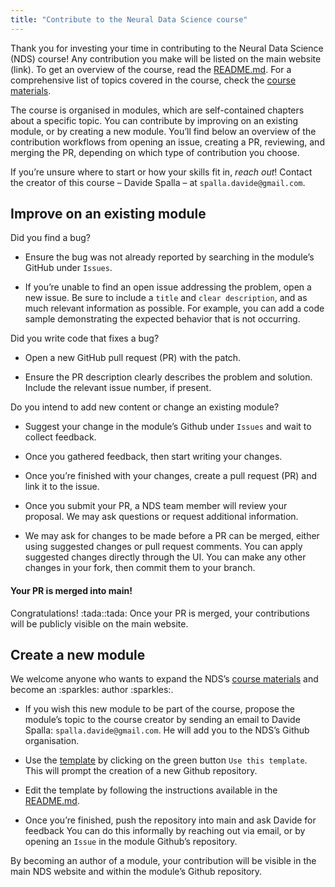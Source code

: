 ```yaml
---
title: "Contribute to the Neural Data Science course"
---
```


Thank you for investing your time in contributing to the Neural Data Science (NDS) course! Any contribution you make will be listed on the main website (link). To get an overview of the course, read the [README.md](https://github.com/neural-data-science-course/.github/blob/main/profile/README.md). For a comprehensive list of topics covered in the course, check the [course materials](https://neural-data-science-course.github.io/syllabus.html).

The course is organised in modules, which are self-contained chapters about a specific topic. You can contribute by improving on an existing module, or by creating a new module. You'll find below an overview of the contribution workflows from opening an issue, creating a PR, reviewing, and merging the PR, depending on which type of contribution you choose.

If you’re unsure where to start or how your skills fit in, *reach out*! Contact the creator of this course -- Davide Spalla -- at `spalla.davide@gmail.com`.

## Improve on an existing module

Did you find a bug? 

- Ensure the bug was not already reported by searching in the module's GitHub under `Issues`.

- If you're unable to find an open issue addressing the problem, open a new issue. Be sure to include a `title` and `clear description`, and as much relevant information as possible. For example, you can add a code sample demonstrating the expected behavior that is not occurring.

Did you write code that fixes a bug?

- Open a new GitHub pull request (PR) with the patch.

- Ensure the PR description clearly describes the problem and solution. Include the relevant issue number, if present.
 
Do you intend to add new content or change an existing module?

- Suggest your change in the module's Github under `Issues` and wait to collect feedback.

- Once you gathered feedback, then start writing your changes.

- Once you're finished with your changes, create a pull request (PR) and link it to the issue.

- Once you submit your PR, a NDS team member will review your proposal. We may ask questions or request additional information.

- We may ask for changes to be made before a PR can be merged, either using suggested changes or pull request comments. You can apply suggested changes directly through the UI. You can make any other changes in your fork, then commit them to your branch.

#### Your PR is merged into main! 

Congratulations! :tada::tada: Once your PR is merged, your contributions will be publicly visible on the main website. 

## Create a new module

We welcome anyone who wants to expand the NDS's [course materials](https://neural-data-science-course.github.io/syllabus.html) and become an :sparkles: author :sparkles:.

- If you wish this new module to be part of the course, propose the module's topic to the course creator by sending an email to Davide Spalla: `spalla.davide@gmail.com`. He will add you to the NDS's Github organisation.

- Use the [template](https://github.com/neural-data-science-course/module-template) by clicking on the green button `Use this template`. This will prompt the creation of a new Github repository.

- Edit the template by following the instructions available in the [README.md](https://github.com/neural-data-science-course/module-template#readme).

- Once you're finished, push the repository into main and ask Davide for feedback You can do this informally by reaching out via email, or by opening an `Issue` in the module Github's repository.

By becoming an author of a module, your contribution will be visible in the main NDS website and within the module's Github repository. 

